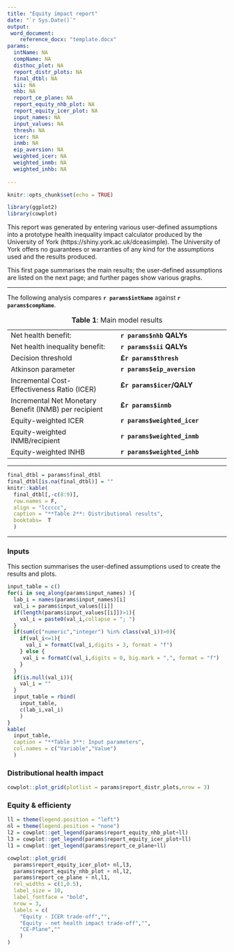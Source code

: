 ```yaml
---
title: "Equity impact report"
date: "`r Sys.Date()`"
output: 
 word_document:
    reference_docx: "template.docx"
params:
  intName: NA
  compName: NA
  disthoc_plot: NA
  report_distr_plots: NA
  final_dtbl: NA
  sii: NA
  nhb: NA
  report_ce_plane: NA
  report_equity_nhb_plot: NA
  report_equity_icer_plot: NA
  input_names: NA
  input_values: NA
  thresh: NA
  icer: NA
  inmb: NA
  eip_aversion: NA
  weighted_icer: NA
  weighted_inmb: NA
  weighted_inhb: NA
  
---
```


```r
knitr::opts_chunk$set(echo = TRUE)

```


```r
library(ggplot2)
library(cowplot)
```


:::{custom-style="Author"}
This report was generated by entering various user-defined assumptions into a prototype health inequality impact calculator produced by the University of York (https://shiny.york.ac.uk/dceasimple). The University of York offers no guarantees or warranties of any kind for the assumptions used and the results produced.
:::

This first page summarises the main results; the user-defined assumptions are listed on the next page; and further pages show various graphs.

***

The following analysis compares **`r params$intName`** against **`r params$compName`**. 


Table: **Table 1**: Main model results

|   |   |
|---	|---	|
| Net health benefit: 	| **`r params$nhb` QALYs** 	|
| Net health inequality benefit: | **`r params$sii` QALYs**  	|
|   Decision threshold	|  **£`r params$thresh` **	|
| Atkinson parameter |  **`r params$eip_aversion`** |  
| Incremental Cost-Effectiveness Ratio (ICER) | **£`r params$icer`/QALY** |
| Incremental Net Monetary Benefit (INMB) per recipient | **£`r params$inmb`** |
Equity-weighted ICER | **`r params$weighted_icer`** |
Equity-weighted INMB/recipient | **`r params$weighted_inmb`** | 
Equity-weighted INHB | **`r params$weighted_inhb`** | 

****



```r
final_dtbl = params$final_dtbl
final_dtbl[is.na(final_dtbl)] = ""
knitr::kable(
  final_dtbl[,-c(8:9)],
  row.names = F,
  align = "lccccc",
  caption = "**Table 2**: Distributional results",
  booktabs=  T
  )
```

****

### Inputs

This section summarises the user-defined assumptions used to create the results and plots.

```r
input_table = c()
for(i in seq_along(params$input_names) ){
  lab_i = names(params$input_names)[i]
  val_i = params$input_values[[i]]
  if(length(params$input_values[[i]])>1){
    val_i = paste0(val_i,collapse = "; ")
  }
  if(sum(c("numeric","integer") %in% class(val_i))>0){
    if(val_i<=1){
      val_i = formatC(val_i,digits = 3, format = "f")
    } else {
     val_i = formatC(val_i,digits = 0, big.mark = ",", format = "f")
    }
  }
  if(is.null(val_i)){
    val_i = ""
  }
  input_table = rbind(
    input_table,
    c(lab_i,val_i)
    )
}
kable(
  input_table,
  caption = "**Table 3**: Input parameters",
  col.names = c("Variable","Value")
  )
```


\newpage

### Distributional health impact

```r
cowplot::plot_grid(plotlist = params$report_distr_plots,nrow = 3)
```


\newpage

### Equity & efficienty

```r

ll = theme(legend.position = "left")
nl = theme(legend.position = "none")
l2 = cowplot::get_legend(params$report_equity_nhb_plot+ll)
l3 = cowplot::get_legend(params$report_equity_icer_plot+ll)
l1 = cowplot::get_legend(params$report_ce_plane+ll)

cowplot::plot_grid(
  params$report_equity_icer_plot+ nl,l3,
  params$report_equity_nhb_plot + nl,l2,
  params$report_ce_plane + nl,l1,
  rel_widths = c(1,0.5),
  label_size = 10,
  label_fontface = "bold",
  nrow = 3,
  labels = c(
    "Equity - ICER trade-off","",
    "Equity - net health impact trade-off","",
    "CE-Plane",""
    )
)
```




